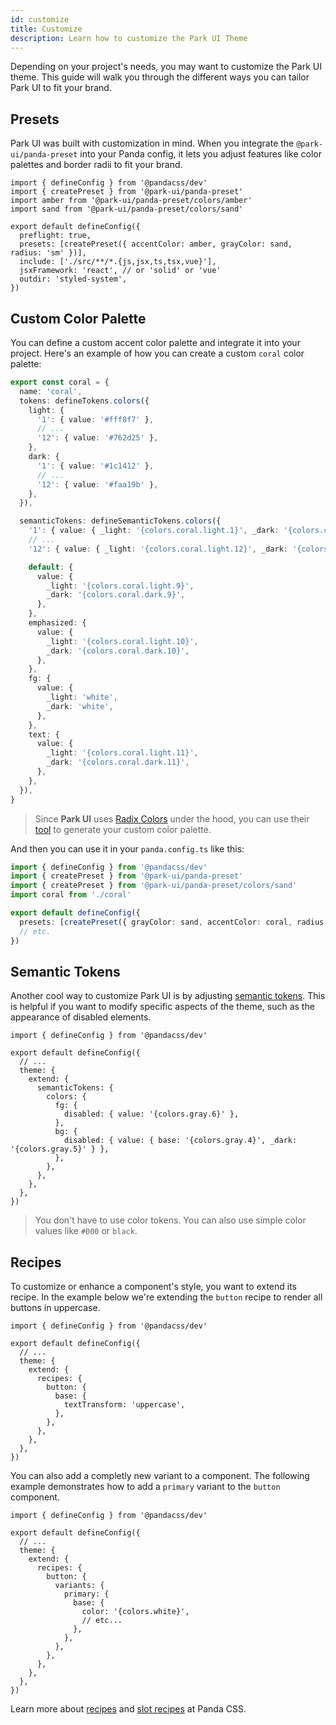 ```yaml
---
id: customize
title: Customize
description: Learn how to customize the Park UI Theme
---
```


Depending on your project's needs, you may want to customize the Park UI theme. This guide will walk you through the
different ways you can tailor Park UI to fit your brand.

## Presets

Park UI was built with customization in mind. When you integrate the `@park-ui/panda-preset` into your Panda config, it
lets you adjust features like color palettes and border radii to fit your brand.

```tsx
import { defineConfig } from '@pandacss/dev'
import { createPreset } from '@park-ui/panda-preset'
import amber from '@park-ui/panda-preset/colors/amber'
import sand from '@park-ui/panda-preset/colors/sand'

export default defineConfig({
  preflight: true,
  presets: [createPreset({ accentColor: amber, grayColor: sand, radius: 'sm' })],
  include: ['./src/**/*.{js,jsx,ts,tsx,vue}'],
  jsxFramework: 'react', // or 'solid' or 'vue'
  outdir: 'styled-system',
})
```

## Custom Color Palette

You can define a custom accent color palette and integrate it into your project. Here's an example of how you can
create a custom `coral` color palette:

```ts
export const coral = {
  name: 'coral',
  tokens: defineTokens.colors({
    light: {
      '1': { value: '#fff8f7' },
      // ...
      '12': { value: '#762d25' },
    },
    dark: {
      '1': { value: '#1c1412' },
      // ...
      '12': { value: '#faa19b' },
    },
  }),

  semanticTokens: defineSemanticTokens.colors({
    '1': { value: { _light: '{colors.coral.light.1}', _dark: '{colors.coral.dark.1}' } },
    // ...
    '12': { value: { _light: '{colors.coral.light.12}', _dark: '{colors.coral.dark.12}' } },

    default: {
      value: {
        _light: '{colors.coral.light.9}',
        _dark: '{colors.coral.dark.9}',
      },
    },
    emphasized: {
      value: {
        _light: '{colors.coral.light.10}',
        _dark: '{colors.coral.dark.10}',
      },
    },
    fg: {
      value: {
        _light: 'white',
        _dark: 'white',
      },
    },
    text: {
      value: {
        _light: '{colors.coral.light.11}',
        _dark: '{colors.coral.dark.11}',
      },
    },
  }),
}
```

> Since **Park UI** uses [Radix Colors](https://www.radix-ui.com/colors) under the hood, you can use their [tool](https://www.radix-ui.com/colors/custom) to generate your custom color palette.

And then you can use it in your `panda.config.ts` like this:

```ts
import { defineConfig } from '@pandacss/dev'
import { createPreset } from '@park-ui/panda-preset'
import { createPreset } from '@park-ui/panda-preset/colors/sand'
import coral from './coral'

export default defineConfig({
  presets: [createPreset({ grayColor: sand, accentColor: coral, radius: 'sm' })],
  // etc.
})
```

## Semantic Tokens

Another cool way to customize Park UI is by adjusting
[semantic tokens](../semantic-tokens). This is helpful if you want to modify specific
aspects of the theme, such as the appearance of disabled elements.

```tsx
import { defineConfig } from '@pandacss/dev'

export default defineConfig({
  // ...
  theme: {
    extend: {
      semanticTokens: {
        colors: {
          fg: {
            disabled: { value: '{colors.gray.6}' },
          },
          bg: {
            disabled: { value: { base: '{colors.gray.4}', _dark: '{colors.gray.5}' } },
          },
        },
      },
    },
  },
})
```

> You don't have to use color tokens. You can also use simple color values like `#000` or `black`.

## Recipes

To customize or enhance a component's style, you want to extend its recipe. In the example below we're extending the
`button` recipe to render all buttons in uppercase.

```tsx
import { defineConfig } from '@pandacss/dev'

export default defineConfig({
  // ...
  theme: {
    extend: {
      recipes: {
        button: {
          base: {
            textTransform: 'uppercase',
          },
        },
      },
    },
  },
})
```

You can also add a completly new variant to a component. The following example demonstrates how to add a `primary`
variant to the `button` component.

```tsx
import { defineConfig } from '@pandacss/dev'

export default defineConfig({
  // ...
  theme: {
    extend: {
      recipes: {
        button: {
          variants: {
            primary: {
              base: {
                color: '{colors.white}',
                // etc...
              },
            },
          },
        },
      },
    },
  },
})
```

Learn more about [recipes](https://panda-css.com/docs/concepts/recipes) and
[slot recipes](https://panda-css.com/docs/concepts/slot-recipes) at Panda CSS.
